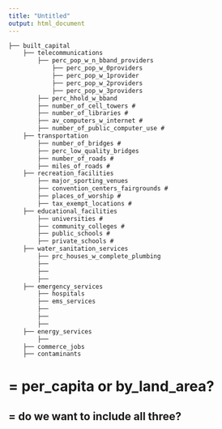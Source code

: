```yaml
---
title: "Untitled"
output: html_document
---
```


```md

├── built_capital
    ├── telecommunications
        ├── perc_pop_w_n_bband_providers 
            ├── perc_pop_w_0providers
            ├── perc_pop_w_1provider
            ├── perc_pop_w_2providers
            ├── perc_pop_w_3providers
        ├── perc_hhold_w_bband
        ├── number_of_cell_towers #
        ├── number_of_libraries #
        ├── av_computers_w_internet #
        ├── number_of_public_computer_use #
    ├── transportation 
        ├── number_of_bridges #
        ├── perc_low_quality_bridges
        ├── number_of_roads #
        ├── miles_of_roads #
    ├── recreation_facilities
        ├── major_sporting_venues
        ├── convention_centers_fairgrounds #
        ├── places_of_worship #
        ├── tax_exempt_locations #
    ├── educational_facilities 
        ├── universities #
        ├── community_colleges #
        ├── public_schools #
        ├── private_schools # 
    ├── water_sanitation_services
        ├── prc_houses_w_complete_plumbing
        ├── 
        ├── 
        ├── 
    ├── emergency_services
        ├── hospitals 
        ├── ems_services 
        ├── 
        ├── 
        ├── 
    ├── energy_services
        ├── 
    ├── commerce_jobs
    ├── contaminants

```


# = per_capita or by_land_area? 
## = do we want to include all three? 